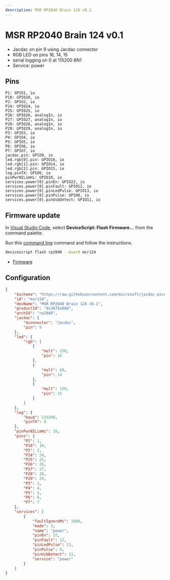 ```yaml
---
description: MSR RP2040 Brain 124 v0.1
---
```

# MSR RP2040 Brain 124 v0.1




- Jacdac on pin 9 using Jacdac connector
- RGB LED on pins 16, 14, 15
- serial logging on 0 at 115200 8N1
- Service: power

## Pins

```
P1: GPIO1, io
P10: GPIO10, io
P2: GPIO2, io
P24: GPIO24, io
P25: GPIO25, io
P26: GPIO26, analogIn, io
P27: GPIO27, analogIn, io
P28: GPIO28, analogIn, io
P29: GPIO29, analogIn, io
P3: GPIO3, io
P4: GPIO4, io
P5: GPIO5, io
P6: GPIO6, io
P7: GPIO7, io
jacdac.pin: GPIO9, io
led.rgb[0].pin: GPIO16, io
led.rgb[1].pin: GPIO14, io
led.rgb[2].pin: GPIO15, io
log.pinTX: GPIO0, io
pinPwrNILimHi: GPIO18, io
services.power[0].pinEn: GPIO22, io
services.power[0].pinFault: GPIO12, io
services.power[0].pinLedPulse: GPIO13, io
services.power[0].pinPulse: GPIO8, io
services.power[0].pinUsbDetect: GPIO11, io
```



## Firmware update

In [Visual Studio Code](/getting-started/vscode),
select **DeviceScript: Flash Firmware...** from the command palette.
        
Run this [command line](/api/cli) command and follow the instructions.

```bash
devicescript flash rp2040 --board msr124
```


- [Firmware](https://github.com/microsoft/jacdac-pico/releases/latest/download/devicescript-rp2040-msr124.uf2)

## Configuration

```json title="msr124.json"
{
    "$schema": "https://raw.githubusercontent.com/microsoft/jacdac-pico/main/boards/rp2040deviceconfig.schema.json",
    "id": "msr124",
    "devName": "MSR RP2040 Brain 124 v0.1",
    "productId": "0x3875e80d",
    "archId": "rp2040",
    "jacdac": {
        "$connector": "Jacdac",
        "pin": 9
    },
    "led": {
        "rgb": [
            {
                "mult": 250,
                "pin": 16
            },
            {
                "mult": 60,
                "pin": 14
            },
            {
                "mult": 150,
                "pin": 15
            }
        ]
    },
    "log": {
        "baud": 115200,
        "pinTX": 0
    },
    "pinPwrNILimHi": 18,
    "pins": {
        "P1": 1,
        "P10": 10,
        "P2": 2,
        "P24": 24,
        "P25": 25,
        "P26": 26,
        "P27": 27,
        "P28": 28,
        "P29": 29,
        "P3": 3,
        "P4": 4,
        "P5": 5,
        "P6": 6,
        "P7": 7
    },
    "services": [
        {
            "faultIgnoreMs": 1000,
            "mode": 3,
            "name": "power",
            "pinEn": 22,
            "pinFault": 12,
            "pinLedPulse": 13,
            "pinPulse": 8,
            "pinUsbDetect": 11,
            "service": "power"
        }
    ]
}
```
